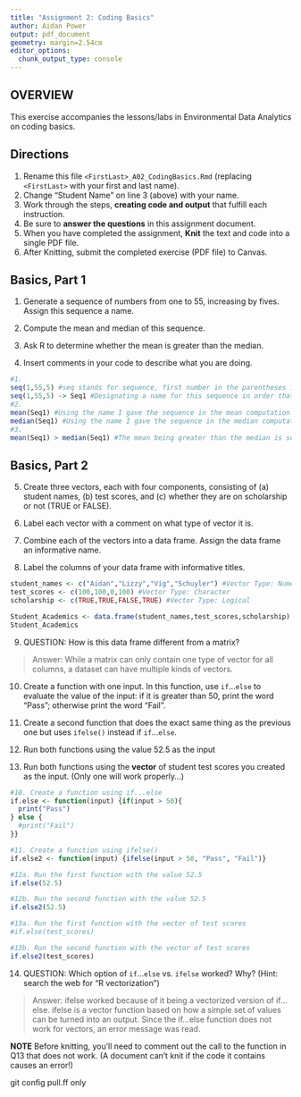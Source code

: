 ```yaml
---
title: "Assignment 2: Coding Basics"
author: Aidan Power  
output: pdf_document
geometry: margin=2.54cm
editor_options: 
  chunk_output_type: console
---
```


## OVERVIEW

This exercise accompanies the lessons/labs in Environmental Data Analytics on coding basics.

## Directions

1.  Rename this file `<FirstLast>_A02_CodingBasics.Rmd` (replacing `<FirstLast>` with your first and last name).
2.  Change "Student Name" on line 3 (above) with your name.
3.  Work through the steps, **creating code and output** that fulfill each instruction.
4.  Be sure to **answer the questions** in this assignment document.
5.  When you have completed the assignment, **Knit** the text and code into a single PDF file.
6.  After Knitting, submit the completed exercise (PDF file) to Canvas.

## Basics, Part 1

1.  Generate a sequence of numbers from one to 55, increasing by fives. Assign this sequence a name.

2.  Compute the mean and median of this sequence.

3.  Ask R to determine whether the mean is greater than the median.

4.  Insert comments in your code to describe what you are doing.

```r
#1. 
seq(1,55,5) #seq stands for sequence, first number in the parentheses is the first in the sequence, the second number represents the last, and the third represents the sequence interval
seq(1,55,5) -> Seq1 #Designating a name for this sequence in order that it may be easily used in computations
#2. 
mean(Seq1) #Using the name I gave the sequence in the mean computation
median(Seq1) #Using the name I gave the sequence in the median computation
#3. 
mean(Seq1) > median(Seq1) #The mean being greater than the median is something R can answer with either "True" or "False"
```

## Basics, Part 2

5.  Create three vectors, each with four components, consisting of (a) student names, (b) test scores, and (c) whether they are on scholarship or not (TRUE or FALSE).

6.  Label each vector with a comment on what type of vector it is.

7.  Combine each of the vectors into a data frame. Assign the data frame an informative name.

8.  Label the columns of your data frame with informative titles.

```r

student_names <- c("Aidan","Lizzy","Vig","Schuyler") #Vector Type: Numeric
test_scores <- c(100,100,0,100) #Vector Type: Character
scholarship <- c(TRUE,TRUE,FALSE,TRUE) #Vector Type: Logical

Student_Academics <- data.frame(student_names,test_scores,scholarship)
Student_Academics


```

9.  QUESTION: How is this data frame different from a matrix?

> Answer:
While a matrix can only contain one type of vector for all columns, a dataset can have multiple kinds of vectors. 

10. Create a function with one input. In this function, use `if`...`else` to evaluate the value of the input: if it is greater than 50, print the word "Pass"; otherwise print the word "Fail". 

11. Create a second function that does the exact same thing as the previous one but uses `ifelse()` instead if `if`...`else `. 

12. Run both functions using the value 52.5 as the input

13. Run both functions using the **vector** of student test scores you created as the input. (Only one will work properly...)

```r
#10. Create a function using if...else
if.else <- function(input) {if(input > 50){
  print("Pass")
} else {
  #print("Fail")
}}

#11. Create a function using ifelse()
if.else2 <- function(input) {ifelse(input > 50, "Pass", "Fail")}

#12a. Run the first function with the value 52.5
if.else(52.5)

#12b. Run the second function with the value 52.5
if.else2(52.5)

#13a. Run the first function with the vector of test scores
#if.else(test_scores)

#13b. Run the second function with the vector of test scores
if.else2(test_scores)
```

14. QUESTION: Which option of `if`...`else` vs. `ifelse` worked? Why? (Hint: search the web for "R vectorization")

> Answer:
ifelse worked because of it being a vectorized version of if...else. ifelse is a vector function based on how a simple set of values can be turned into an output. Since the if...else function does not work for vectors, an error message was read.  

**NOTE** Before knitting, you'll need to comment out the call to the function in Q13 that does not work. (A document can't knit if the code it contains causes an error!)

 git config pull.ff only